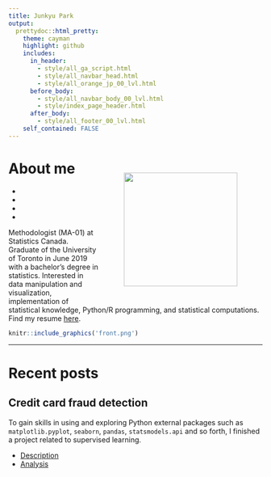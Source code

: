 ```yaml
---
title: Junkyu Park
output: 
  prettydoc::html_pretty:
    theme: cayman
    highlight: github
    includes:
      in_header: 
        - style/all_ga_script.html
        - style/all_navbar_head.html
        - style/all_orange_jp_00_lvl.html
      before_body:
        - style/all_navbar_body_00_lvl.html
        - style/index_page_header.html
      after_body:
        - style/all_footer_00_lvl.html
    self_contained: FALSE
---
```


<!-- Additional rendering required after knitting the document. -->
<!-- source() index_render.R after knitting. -->

# **About me** <a><img src="front.png" align="right" height="225" style="margin: 25px 50px;"/></a>

<!--html_preserve-->
<ul class="social-network">
<li class="button"><a href="https://www.facebook.com/asdfzxcvjkl1" class="fa fa-facebook"></a></li>
<li class="button"><a href="https://github.com/joon3216" class="fa fa-github"></a></li>
<li class="button"><a href="https://linkedin.com/in/asdfzxcvjkl1/" class="fa fa-linkedin"></a></li>
<li class="button"><a href="https://twitter.com/joon3216" class="fa fa-twitter"></a></li>
</ul>
<!--/html_preserve-->


Methodologist (MA-01) at Statistics Canada. Graduate of the University of Toronto in June 2019 with a bachelor's degree in statistics. Interested in data manipulation and visualization, implementation of statistical knowledge, Python/R programming, and statistical computations. Find my resume [here](files/resume_junkyu_park.pdf).





```r
knitr::include_graphics('front.png')
```

---

# **Recent posts**

## Credit card fraud detection

To gain skills in using and exploring Python external packages such as `matplotlib.pyplot`, `seaborn`, `pandas`, `statsmodels.api` and so forth, I finished a project related to supervised learning.

* [Description](projects/2019/creditcardfraud.html)
* [Analysis](projects/2019/creditcardfraud/analysis.html)




